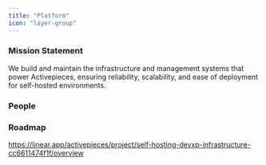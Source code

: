 ```yaml
---
title: "Platform"
icon: "layer-group"
---
```


### Mission Statement

We build and maintain the infrastructure and management systems that power Activepieces, ensuring reliability, scalability, and ease of deployment for self-hosted environments.

### People

<CardGroup col={3}>
<Snippet file="profile/mo.mdx" />
<Snippet file="profile/amr.mdx" />
<Snippet file="profile/chaker.mdx" />
</CardGroup>

### Roadmap

https://linear.app/activepieces/project/self-hosting-devxp-infrastructure-cc6611474f1f/overview